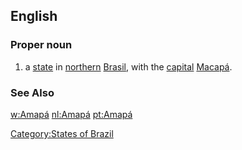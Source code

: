 ==English==

===Proper noun===
{{en-proper noun}}
# a [[state]] in [[northern]] [[Brasil]], with the [[capital]] [[Macapá]].
===See Also===
[[w:Amapá]]
[[Category:States of Brazil]]
[[nl:Amapá]]
[[pt:Amapá]]